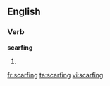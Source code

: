 ==English==

===Verb===
'''scarfing'''

# {{present participle of|scarf}}

[[fr:scarfing]]
[[ta:scarfing]]
[[vi:scarfing]]